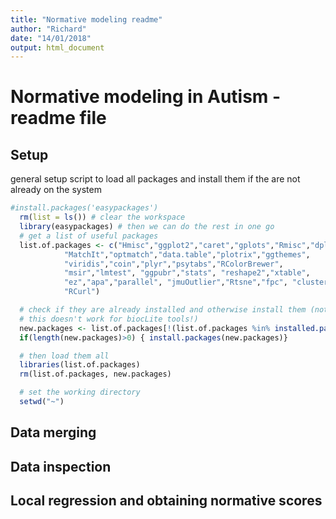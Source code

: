 ```yaml
---
title: "Normative modeling readme"
author: "Richard"
date: "14/01/2018"
output: html_document
---
```

# Normative modeling in Autism - readme file

## Setup
general setup script to load all packages and install them if the are not already on the system

```r
#install.packages('easypackages')
  rm(list = ls()) # clear the workspace
  library(easypackages) # then we can do the rest in one go
  # get a list of useful packages
  list.of.packages <- c("Hmisc","ggplot2","caret","gplots","Rmisc","dplyr",
            "MatchIt","optmatch","data.table","plotrix","ggthemes",
            "viridis","coin","plyr","psytabs","RColorBrewer",
            "msir","lmtest", "ggpubr","stats", "reshape2","xtable",
            "ez","apa","parallel", "jmuOutlier","Rtsne","fpc", "cluster",
            "RCurl")

  # check if they are already installed and otherwise install them (not that
  # this doesn't work for biocLite tools!)
  new.packages <- list.of.packages[!(list.of.packages %in% installed.packages()[,"Package"])]
  if(length(new.packages)>0) { install.packages(new.packages)}

  # then load them all
  libraries(list.of.packages)
  rm(list.of.packages, new.packages)

  # set the working directory
  setwd("~")
```

## Data merging


## Data inspection


## Local regression and obtaining normative scores
